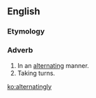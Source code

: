 ==English==

===Etymology===
{{suffix|alternating|ly|lang=en}}

===Adverb===
{{en-adv|-}}

# In an [[alternating]] manner.
# Taking turns.

[[ko:alternatingly]]